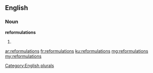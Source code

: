 ==English==

===Noun===
'''reformulations'''

# {{plural of|reformulation}}

[[Category:English plurals]]

[[ar:reformulations]]
[[fr:reformulations]]
[[ku:reformulations]]
[[mg:reformulations]]
[[my:reformulations]]